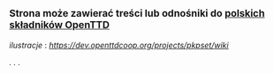 

{{pl/bieżące}}

==<small>'''Strona może zawierać treści lub odnośniki do [[pl/Trash/PolandSet|polskich składników OpenTTD]]'''</small>==

''ilustracje'' : '' https://dev.openttdcoop.org/projects/pkpset/wiki ''  

'' . . . ''



<!--[[category:Projekty/Pl]]-->